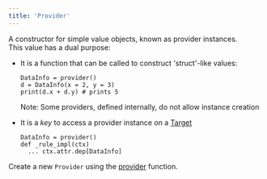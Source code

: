 ```yaml
---
title: 'Provider'
---
```



A constructor for simple value objects, known as provider instances.  
This value has a dual purpose:

* It is a function that can be called to construct 'struct'-like values:

  ```
  DataInfo = provider()
  d = DataInfo(x = 2, y = 3)
  print(d.x + d.y) # prints 5
  ```

  Note: Some providers, defined internally, do not allow instance creation
* It is a *key* to access a provider instance on a [Target](../builtins/Target.mdx)

  ```
  DataInfo = provider()
  def _rule_impl(ctx)
    ... ctx.attr.dep[DataInfo]
  ```

Create a new `Provider` using the [provider](../globals/bzl.html#provider) function.